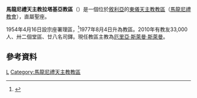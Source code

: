 {{Infobox Roman Catholic diocese
|Roman Catholic Diocese of=馬龍尼禮天主教拉塔基亞教區
|Latin name of diocese=Eparchia Laodicenus Maronitarum
|image=
|caption=
|location= [[敘利亞|敘利亞]]
|territory=
|population=33,000
|rite=[[西敘利亞禮|西敘利亞禮]]
|eastern church=[[馬龍尼禮教會|馬龍尼禮教會]]
|patron=
|province=直屬聖座
|established= 1954年
|cathedral= 聖馬龍主教座堂
|co-cathedral=
|leadership= 主教
|website=
|pope=
|patriarch=
|metropolitan=
|major archbishop=
|ordinary= 厄里亞·斯萊曼·斯萊曼
|coadjutor archbishop=
|coadjutor bishop=
|auxiliary=
|emeritus=
}}

'''馬龍尼禮天主教拉塔基亞教區'''（{{lang-la|Eparchia Laodicenus Maronitarum}}）是一個位於[[敘利亞|敘利亞]]的[[東儀天主教|東儀天主教]][[教區|教區]]（[[馬龍尼禮教會|馬龍尼禮教會]]），直屬聖座。

1954年4月16日設宗座署理區，<ref>{{cite journal
|journal=[[宗座公報|宗座公報]]
|publisher=梵蒂岡出版社
|date=1955年
|volume=47
|title=''Quo aptiori''
|page=611
|url=http://www.vatican.va/archive/aas/documents/AAS%2047%20%5B1955%5D%20-%20ocr.pdf
|access-date=2013-04-24
|archive-date=2020-02-02
|archive-url=https://web.archive.org/web/20200202032807/http://www.vatican.va/archive/aas/documents/AAS%2047%20%5B1955%5D%20-%20ocr.pdf
|dead-url=no
}}</ref>1977年8月4日升為教區。2010年有教友33,000人、卅二個堂區、廿八名司鐸。現任教區主教為[[厄里亞·斯萊曼·斯萊曼|厄里亞·斯萊曼·斯萊曼]]。

==參考資料==
{{reflist}}

{{敘利亞天主教教區}}
{{馬龍尼禮教會教區}}

[[Category:敘利亞天主教教區|L]]
[[Category:馬龍尼禮天主教教區|Category:馬龍尼禮天主教教區]]